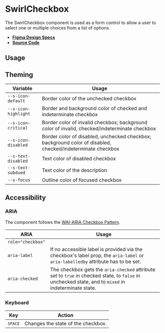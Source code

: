 
<Meta title="Components/SwirlCheckbox" />

# SwirlCheckbox

The SwirlCheckbox component is used as a form control to allow a user to select
one or multiple choices from a list of options.

- **[Figma Design Specs](https://www.figma.com/file/iRHiAFsHxnzux8gQ9EjlZe/Flip-Components?node-id=2%3A18)**
- **[Source Code](https://github.com/flip-corp/swirl/tree/main/packages/swirl-components/src/components/swirl-checkbox)**

## Usage

<Canvas of={Stories.SwirlCheckbox} sourceState="shown"></Canvas>

<Controls of={Stories.SwirlCheckbox} />

## Theming

| Variable             | Usage                                                                                                      |
| -------------------- | ---------------------------------------------------------------------------------------------------------- |
| `--s-icon-default`   | Border color of the unchecked checkbox                                                                     |
| `--s-icon-highlight` | Border and background color of checked and indeterminate checkbox                                          |
| `--s-icon-critical`  | Border color of invalid checkbox; background color of invalid, checked/indeterminate checkbox              |
| `--s-icon-disabled`  | Border color of disabled, unchecked checkbox; background color of disabled, checked/indeterminate checkbox |
| `--s-text-disabled`  | Text color of disabled checkbox                                                                            |
| `--s-text-subdued`   | Text color of the description                                                                              |
| `--s-focus`          | Outline color of focused checkbox                                                                          |

## Accessibility

### ARIA

The component follows the
[WAI-ARIA Checkbox Pattern](https://www.w3.org/WAI/ARIA/apg/patterns/checkbox/).

| ARIA              | Usage                                                                                                                                                |
| ----------------- | ---------------------------------------------------------------------------------------------------------------------------------------------------- |
| `role="checkbox"` |                                                                                                                                                      |
| `aria-label`      | If no accessible label is provided via the checkbox's label prop, the `aria-label` or `aria-labelledby` attribute has to be set.                     |
| `aria-checked`    | The checkbox gets the `aria-checked` attribute set to `true` in checked state, to `false` in unchecked state, and to `mixed` in indeterminate state. |

### Keyboard

| Key              | Action                             |
| ---------------- | ---------------------------------- |
| <kbd>SPACE</kbd> | Changes the state of the checkbox. |
